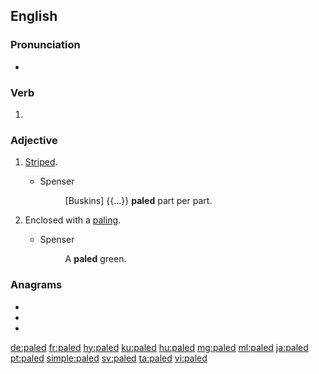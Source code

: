 ==English==

===Pronunciation===
* {{IPA|/peɪld/|lang=en}}

===Verb===
{{head|en|verb form}}

# {{en-past of|pale}}

===Adjective===
{{en-adj}}

# {{label|en|obsolete}} [[striped|Striped]].
#* Spenser
#*: [Buskins] {{...}} '''paled''' part per part.
# {{label|en|obsolete}} Enclosed with a [[paling]].
#* Spenser
#*: A '''paled''' green.

===Anagrams===
* {{l|en|padel}}
* {{l|en|pedal}}
* {{l|en|plead}}

[[de:paled]]
[[fr:paled]]
[[hy:paled]]
[[ku:paled]]
[[hu:paled]]
[[mg:paled]]
[[ml:paled]]
[[ja:paled]]
[[pt:paled]]
[[simple:paled]]
[[sv:paled]]
[[ta:paled]]
[[vi:paled]]